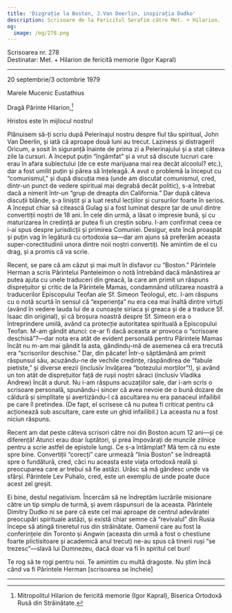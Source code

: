 ```yaml
---
title: 'Dizgrație la Boston, J.Van Deerlin, inspirația Dudko'
description: Scrisoare de la Fericitul Serafim către Met. + Hilarion.
og:
  image: /og/278.png
---
```


<div style={{textAlign:'right', fontFamily:'monospace'}}>Scrisoarea nr. 278</div>
<div style={{textAlign:'left', fontFamily:'monospace'}}>Destinatar: Met. + Hilarion de fericită memorie (Igor Kapral)</div>

---

20 septembrie/3 octombrie 1979

Marele Mucenic Eustathius

Dragă Părinte Hilarion,[^1]

Hristos este în mijlocul nostru!

Plănuisem să-ți scriu după Pelerinajul nostru despre fiul tău spiritual, John Van Deerlin, și iată că aproape două luni au trecut. Laziness și distrageri! Oricum, a sosit în siguranță înainte de prima zi a Pelerinajului și a stat câteva zile la cursuri. A început puțin “îngâmfat” și a vrut să discute lucruri care erau în afara subiectului (de ce este marijuana mai rea decât alcoolul? etc.), dar a fost umilit puțin și părea să înțeleagă. A avut o problemă la început cu “comunismul,” și după discuția mea (unde am discutat comunismul, cred, dintr-un punct de vedere spiritual mai degrabă decât politic), s-a întrebat dacă a nimerit într-un “grup de dreapta din California.” Dar după câteva discuții blânde, s-a liniștit și a luat restul lecțiilor și cursurilor foarte în serios. A început chiar să citească Gulag și a fost luminat despre țar de unul dintre convertiții noștri de 18 ani. În cele din urmă, a lăsat o impresie bună, și cu maturizarea în credință ar putea fi un creștin sobru. I-am confirmat ceea ce i-ai spus despre jurisdicții și primirea Comuniei. Desigur, este încă proaspăt și puțin vag în legătură cu ortodoxia sa—dar am ajuns să preferăm aceasta super-corectitudinii unora dintre noii noștri convertiți. Ne amintim de el cu drag, și a promis că va scrie.

Recent, se pare că am căzut și mai mult în disfavor cu “Boston.” Părintele Herman a scris Părintelui Panteleimon o notă întrebând dacă mănăstirea ar putea ajuta cu unele traduceri din greacă, la care am primit un răspuns disprețuitor și critic de la Părintele Mamas, condamnând utilizarea noastră a traducerilor Episcopului Teofan ale Sf. Simeon Teologul, etc. I-am răspuns cu o notă scurtă în sensul că “experiența” nu era cea mai înaltă dintre virtuți (având în vedere lauda lui de a cunoaște siriaca și greaca și de a traduce Sf. Isaac din original), și că broșura noastră despre Sf. Simeon era o întreprindere umilă, având ca protecție autoritatea spirituală a Episcopului Teofan. M-am gândit atunci: ce-ar fi dacă aceasta ar provoca o “scrisoare deschisă”?—dar nota era atât de evident personală pentru Părintele Mamas încât nu m-am mai gândit la asta, gândindu-mă de asemenea că era trecută era “scrisorilor deschise.” Dar, din păcate! Într-o săptămână am primit răspunsul său, acuzându-ne de vechile credințe, răspândirea de “fabule pietiste,” și diverse erezii (inclusiv învățarea “botezului morților”!), și având un ton atât de disprețuitor față de rușii noștri săraci (inclusiv Vladika Andrew) încât a durut. Nu i-am răspuns acuzațiilor sale, dar i-am scris o scrisoare personală, spunându-i sincer că avea nevoie de o bună dozare de căldură și simplitate și avertizându-l că ascultarea nu era panaceul infailibil pe care îl pretindea. (De fapt, el scrisese că nu putea fi criticat pentru că acționează sub ascultare, care este un ghid infailibil.) La aceasta nu a fost niciun răspuns.

Recent am dat peste câteva scrisori către noi din Boston acum 12 ani—și ce diferență! Atunci erau doar luptători, și prea împovărați de muncile zilnice pentru a scrie astfel de epistole lungi. Ce s-a întâmplat? Mă tem că nu este spre bine. Convertiții “corecți” care urmează “linia Boston” se îndreaptă spre o fundătură, cred, căci nu aceasta este viața ortodoxă reală și preocuparea care ar trebui să fie astăzi. Urăsc să mă gândesc unde va sfârși. Părintele Lev Puhalo, cred, este un exemplu de unde poate duce acest zel greșit.

Ei bine, destul negativism. Încercăm să ne îndreptăm lucrările misionare către un tip simplu de turmă, și avem răspunsuri de la aceasta. Părintele Dimitry Dudko ni se pare că este cel mai aproape de centrul adevăratei preocupări spirituale astăzi, și există chiar semne că “revivalul” din Rusia începe să atingă tineretul rus din străinătate. Oamenii care au fost la conferințele din Toronto și Angwin (aceasta din urmă a fost o chestiune foarte plictisitoare și academică anul trecut) ne-au spus că tinerii ruși “se trezesc”—slavă lui Dumnezeu, dacă doar va fi în spiritul cel bun!

Te rog să te rogi pentru noi. Te amintim cu multă dragoste. Nu știm încă când va fi Părintele Herman [scrisoarea se încheie]

---

[^1]: Mitropolitul Hilarion de fericită memorie (Igor Kapral), Biserica Ortodoxă Rusă din Străinătate.